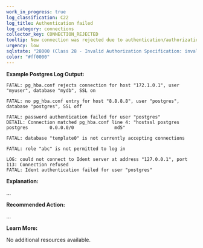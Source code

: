```yaml
---
work_in_progress: true
log_classification: C22
log_title: Authentication failed
log_category: connections
collector_key: CONNECTION_REJECTED
tooltip: New connection was rejected due to authentication/authorization errors
urgency: low
sqlstate: "28000 (Class 28 - Invalid Authorization Specification: invalid_authorization_specification), 28P01 (Class 28 - Invalid Authorization Specification: invalid_password), 55000 (Class 55 - Object Not In Prerequisite State: object_not_in_prerequisite_state)"
color: "#ff0000"
---
```


**Example Postgres Log Output:**

```
FATAL: pg_hba.conf rejects connection for host "172.1.0.1", user "myuser", database "mydb", SSL on
```

```
FATAL: no pg_hba.conf entry for host "8.8.8.8", user "postgres", database "postgres", SSL off
```

```
FATAL: password authentication failed for user "postgres"
DETAIL: Connection matched pg_hba.conf line 4: "hostssl postgres        postgres        0.0.0.0/0               md5"
```

```
FATAL: database "template0" is not currently accepting connections
```

```
FATAL: role "abc" is not permitted to log in
```

```
LOG: could not connect to Ident server at address "127.0.0.1", port 113: Connection refused
FATAL: Ident authentication failed for user "postgres"
```

**Explanation:**

...

**Recommended Action:**

...

**Learn More:**

No additional resources available.
